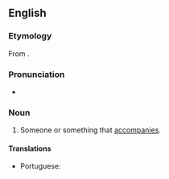 ==English==

===Etymology===
From {{suffix|accompany|er|id2=agent noun|lang=en}}.

===Pronunciation===
* {{a|UK}} {{IPA|/əˈkʌmp(ə)nɪə/|lang=en}}

===Noun===
{{en-noun}}

# Someone or something that [[accompany|accompanies]].

====Translations====
{{trans-top|someone or something that accompanies}}
* Portuguese: {{t+|pt|acompanhante|m|f}}
{{trans-mid}}
{{trans-bottom}}